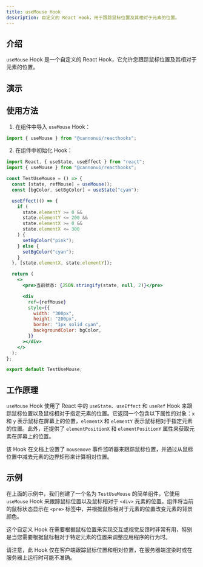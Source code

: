 ```yaml
---
title: useMouse Hook
description: 自定义的 React Hook，用于跟踪鼠标位置及其相对于元素的位置。
---
```



## 介绍

`useMouse` Hook 是一个自定义的 React Hook，它允许您跟踪鼠标位置及其相对于元素的位置。

## 演示

<div style="margin-top: 3%;">
  <TestUseMouse client:only />
</div>

## 使用方法

1. 在组件中导入 `useMouse` Hook：

```jsx
import { useMouse } from "@cannonui/reacthooks";
```

2. 在组件中初始化 Hook：

```jsx
import React, { useState, useEffect } from "react";
import { useMouse } from "@cannonui/reacthooks";

const TestUseMouse = () => {
  const [state, refMouse] = useMouse();
  const [bgColor, setBgColor] = useState("cyan");

  useEffect(() => {
    if (
      state.elementY >= 0 &&
      state.elementY <= 200 &&
      state.elementX >= 0 &&
      state.elementX <= 300
    ) {
      setBgColor("pink");
    } else {
      setBgColor("cyan");
    }
  }, [state.elementX, state.elementY]);

  return (
    <>
      <pre>当前状态: {JSON.stringify(state, null, 2)}</pre>

      <div
        ref={refMouse}
        style={{
          width: "300px",
          height: "200px",
          border: "1px solid cyan",
          backgroundColor: bgColor,
        }}
      ></div>
    </>
  );
};

export default TestUseMouse;
```

## 工作原理

`useMouse` Hook 使用了 React 中的 `useState`、`useEffect` 和 `useRef` Hook 来跟踪鼠标位置以及鼠标相对于指定元素的位置。它返回一个包含以下属性的对象：`x` 和 `y` 表示鼠标在屏幕上的位置，`elementX` 和 `elementY` 表示鼠标相对于指定元素的位置。此外，还提供了 `elementPositionX` 和 `elementPositionY` 属性来获取元素在屏幕上的位置。

该 Hook 在文档上设置了 `mousemove` 事件监听器来跟踪鼠标位置，并通过从鼠标位置中减去元素的边界矩形来计算相对位置。

## 示例

在上面的示例中，我们创建了一个名为 `TestUseMouse` 的简单组件，它使用 `useMouse` Hook 来跟踪鼠标位置以及鼠标相对于 `<div>` 元素的位置。组件将当前的鼠标状态显示在 `<pre>` 标签中，并根据鼠标相对于元素的位置改变元素的背景颜色。

这个自定义 Hook 在需要根据鼠标位置来实现交互或视觉反馈时非常有用，特别是当您需要根据鼠标相对于特定元素的位置来调整应用程序的行为时。

请注意，此 Hook 仅在客户端跟踪鼠标位置和相对位置，在服务器端渲染时或在服务器上运行时可能不准确。
